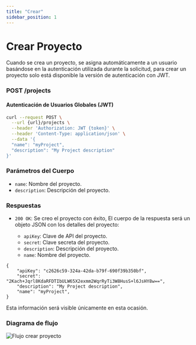 ```yaml
---
title: "Crear"
sidebar_position: 1
---
```


# Crear Proyecto

Cuando se crea un proyecto, se asigna automáticamente a un usuario basándose en la autenticación utilizada durante la solicitud, para crear un proyecto solo está disponible la versión de autenticación con JWT.

### <span>POST</span> /projects

#### Autenticación de Usuarios Globales (JWT)

```bash
curl --request POST \
  --url {url}/projects \
  --header 'Authorization: JWT {token}' \
  --header 'Content-Type: application/json' \
  --data '{
  "name": "myProject",
  "description": "My Project description"
}'
```

### Parámetros del Cuerpo

- `name`: Nombre del proyecto.
- `description`: Descripción del proyecto.

### Respuestas

- `200 OK`: Se creo el proyecto con éxito, El cuerpo de la respuesta será un objeto JSON con los detalles del proyecto:

  - `apiKey`: Clave de API del proyecto.
  - `secret`: Clave secreta del proyecto.
  - `description`: Descripción del proyecto.
  - `name`: Nombre del proyecto.

```
{
	"apiKey": "c2626c59-324a-42da-b79f-690f39b350bf",
	"secret": "2Kach+Jqrl8KdaRFDTIbULW65X2exmm2WqrRyTi3W8HusS+l6JsHY8w==",
	"description": "My Project description",
	"name": "myProject",
}
```

Esta información será visible únicamente en esta ocasión.

### Diagrama de flujo

![Flujo crear proyecto](/img/docs/project/flowCreateProject.png "FlowCreateProject")
